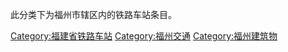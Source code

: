 此分类下为福州市辖区内的铁路车站条目。

[[Category:福建省铁路车站|Category:福建省铁路车站]]
[[Category:福州交通|Category:福州交通]]
[[Category:福州建筑物|Category:福州建筑物]]